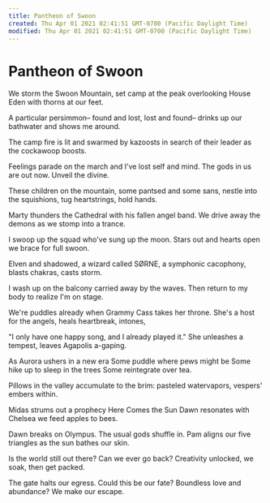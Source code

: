 ```yaml
---
title: Pantheon of Swoon
created: Thu Apr 01 2021 02:41:51 GMT-0700 (Pacific Daylight Time)
modified: Thu Apr 01 2021 02:41:51 GMT-0700 (Pacific Daylight Time)
---
```

# Pantheon of Swoon

We storm the Swoon Mountain,
set camp at the peak
overlooking House Eden
with thorns at our feet.

A particular persimmon–
found and lost, lost and found–
drinks up our bathwater
and shows me around.

The camp fire is lit
and swarmed by kazoosts
in search of their leader
as the cockawoop boosts.

Feelings parade on the march
and I've lost self and mind.
The gods in us are out now.
Unveil the divine.

These children on the mountain,
some pantsed and some sans,
nestle into the squishions,
tug heartstrings, hold hands.

Marty thunders the Cathedral
with his fallen angel band.
We drive away the demons
as we stomp into a trance.

I swoop up the squad
who've sung up the moon.
Stars out and hearts open
we brace for full swoon.

Elven and shadowed,
a wizard called SØRNE,
a symphonic cacophony,
blasts chakras, casts storm.

I wash up on the balcony
carried away by the waves.
Then return to my body
to realize I'm on stage.

We're puddles already when
Grammy Cass takes her throne.
She's a host for the angels,
heals heartbreak, intones,

"I only have one happy song,
and I already played it."
She unleashes a tempest,
leaves Agapolis a-gaping.

As Aurora ushers in a new era
Some puddle where pews might be
Some hike up to sleep in the trees
Some reintegrate over tea.

Pillows in the valley
accumulate to the brim:
pasteled watervapors,
vespers' embers within.

Midas strums out a prophecy
Here Comes the Sun
Dawn resonates with Chelsea
we feed apples to bees.

Dawn breaks on Olympus.
The usual gods shuffle in.
Pam aligns our five triangles
as the sun bathes our skin.

Is the world still out there?
Can we ever go back?
Creativity unlocked,
we soak, then get packed.

The gate halts our egress.
Could this be our fate?
Boundless love and abundance?
We make our escape.
